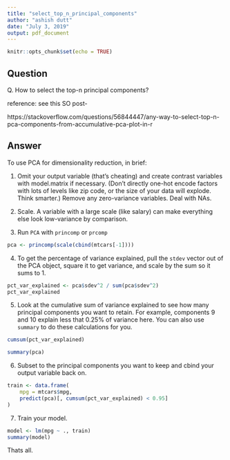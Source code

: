 ```yaml
---
title: "select_top_n_principal_components"
author: "ashish dutt"
date: "July 3, 2019"
output: pdf_document
---
```


```r
knitr::opts_chunk$set(echo = TRUE)
```

## Question

Q. How to select the top-n principal components?

reference: see this SO post- 

https://stackoverflow.com/questions/56844447/any-way-to-select-top-n-pca-components-from-accumulative-pca-plot-in-r

## Answer

To use PCA for dimensionality reduction, in brief:

1. Omit your output variable (that's cheating) and create contrast variables with model.matrix if necessary. (Don't directly one-hot encode factors with lots of levels like zip code, or the size of your data will explode. Think smarter.) Remove any zero-variance variables. Deal with NAs.

2. Scale. A variable with a large scale (like salary) can make everything else look low-variance by comparison.

3. Run `PCA` with `princomp` or `prcomp`

```r
pca <- princomp(scale(cbind(mtcars[-1])))
```

4. To get the percentage of variance explained, pull the `stdev` vector out of the PCA object, square it to get variance, and scale by the sum so it sums to 1.

```r
pct_var_explained <- pca$sdev^2 / sum(pca$sdev^2)
pct_var_explained

```

5. Look at the cumulative sum of variance explained to see how many principal components you want to retain. For example, components 9 and 10 explain less that 0.25% of variance here. You can also use `summary` to do these calculations for you.
```r
cumsum(pct_var_explained)
```
```r
summary(pca)
```
6. Subset to the principal components you want to keep and cbind your output variable back on.
```r
train <- data.frame(
    mpg = mtcars$mpg, 
    predict(pca)[, cumsum(pct_var_explained) < 0.95]
)
```
7. Train your model.
```r
model <- lm(mpg ~ ., train)
summary(model)
```
Thats all.
